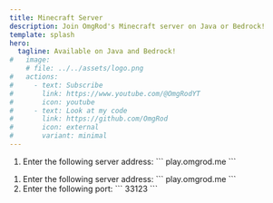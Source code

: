 ```yaml
---
title: Minecraft Server
description: Join OmgRod's Minecraft server on Java or Bedrock!
template: splash
hero:
  tagline: Available on Java and Bedrock!
#   image:
    # file: ../../assets/logo.png
#   actions:
#     - text: Subscribe
#       link: https://www.youtube.com/@OmgRodYT
#       icon: youtube
#     - text: Look at my code
#       link: https://github.com/OmgRod
#       icon: external
#       variant: minimal
---
```



<Tabs>
  <TabItem label="Java">
    <Steps>
      <ol>
        <li>
          Enter the following server address:
          ```
          play.omgrod.me
          ```
        </li>
      </ol>
    </Steps>
  </TabItem>

  <TabItem label="Bedrock">
    <Steps>
      <ol>
        <li>
          Enter the following server address:
          ```
          play.omgrod.me
          ```
        </li>
        <li>
          Enter the following port:
          ```
          33123
          ```
        </li>
      </ol>
    </Steps>
  </TabItem>
</Tabs>
